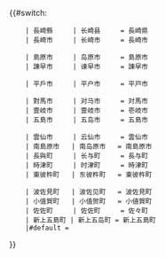 <includeonly>{{#switch:{{{1}}}
     | 長崎縣     | 长崎县     = 長崎県
     | 長崎市     | 长崎市     = 長崎市
<!-- | 佐世保市   | 佐世保市   = 佐世保市 -->
     | 島原市     | 岛原市     = 島原市
     | 諫早市     | 谏早市     = 諫早市
<!-- | 大村市     | 大村市     = 大村市 -->
     | 平戶市     | 平户市     = 平戸市
<!-- | 松浦市     | 松浦市     = 松浦市 -->
     | 對馬市     | 对马市     = 対馬市
     | 壹岐市     | 壹岐市     = 壱岐市
     | 五島市     | 五岛市     = 五島市
<!-- | 西海市     | 西海市     = 西海市 -->
     | 雲仙市     | 云仙市     = 雲仙市
     | 南島原市   | 南岛原市   = 南島原市
     | 長與町     | 长与町     = 長与町
     | 時津町     | 时津町     = 時津町
     | 東彼杵町   | 东彼杵町   = 東彼杵町
<!-- | 川棚町     | 川棚町     = 川棚町 -->
     | 波佐見町   | 波佐见町   = 波佐見町
     | 小值賀町   | 小值贺町   = 小値賀町
     | 佐佐町     | 佐佐町     = 佐々町
     | 新上五島町 | 新上五岛町 = 新上五島町
     |#default = {{{1}}}
}}</includeonly><noinclude>{{Documentation|Template:自治體名稱翻譯/doc}}
</noinclude>